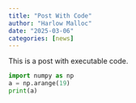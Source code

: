 ```yaml
---
title: "Post With Code"
author: "Harlow Malloc"
date: "2025-03-06"
categories: [news]
---
```


This is a post with executable code.

```python
import numpy as np
a = np.arange(19)
print(a)

```

